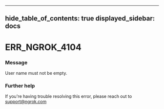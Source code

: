 

---
hide_table_of_contents: true
displayed_sidebar: docs
---


# ERR_NGROK_4104

### Message
User name must not be empty.

<ErrorDetails error="err_ngrok_4104" />



### Further help
If you're having trouble resolving this error, please reach out to [support@ngrok.com](mailto:support@ngrok.com?subject=Help%20with%20ERR_NGROK_4104)

